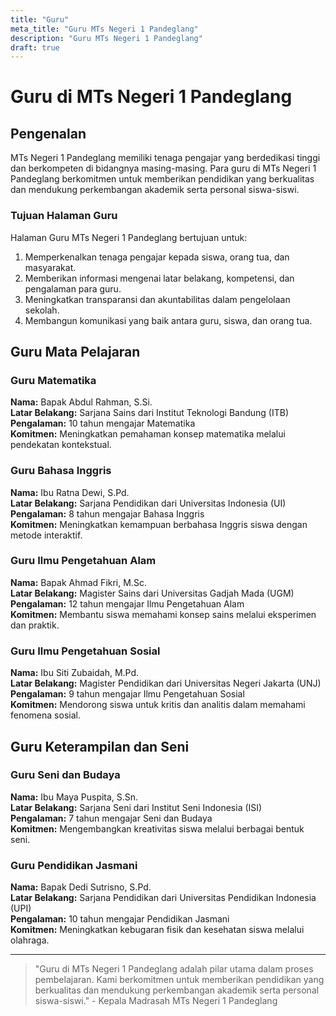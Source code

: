 ```yaml
---
title: "Guru"
meta_title: "Guru MTs Negeri 1 Pandeglang"
description: "Guru MTs Negeri 1 Pandeglang"
draft: true
---
```


# Guru di MTs Negeri 1 Pandeglang

## Pengenalan

MTs Negeri 1 Pandeglang memiliki tenaga pengajar yang berdedikasi tinggi dan berkompeten di bidangnya masing-masing. Para guru di MTs Negeri 1 Pandeglang berkomitmen untuk memberikan pendidikan yang berkualitas dan mendukung perkembangan akademik serta personal siswa-siswi.

### Tujuan Halaman Guru

Halaman Guru MTs Negeri 1 Pandeglang bertujuan untuk:
1. Memperkenalkan tenaga pengajar kepada siswa, orang tua, dan masyarakat.
2. Memberikan informasi mengenai latar belakang, kompetensi, dan pengalaman para guru.
3. Meningkatkan transparansi dan akuntabilitas dalam pengelolaan sekolah.
4. Membangun komunikasi yang baik antara guru, siswa, dan orang tua.

## Guru Mata Pelajaran

### Guru Matematika

**Nama:** Bapak Abdul Rahman, S.Si.  
**Latar Belakang:** Sarjana Sains dari Institut Teknologi Bandung (ITB)  
**Pengalaman:** 10 tahun mengajar Matematika  
**Komitmen:** Meningkatkan pemahaman konsep matematika melalui pendekatan kontekstual.

### Guru Bahasa Inggris

**Nama:** Ibu Ratna Dewi, S.Pd.  
**Latar Belakang:** Sarjana Pendidikan dari Universitas Indonesia (UI)  
**Pengalaman:** 8 tahun mengajar Bahasa Inggris  
**Komitmen:** Meningkatkan kemampuan berbahasa Inggris siswa dengan metode interaktif.

### Guru Ilmu Pengetahuan Alam

**Nama:** Bapak Ahmad Fikri, M.Sc.  
**Latar Belakang:** Magister Sains dari Universitas Gadjah Mada (UGM)  
**Pengalaman:** 12 tahun mengajar Ilmu Pengetahuan Alam  
**Komitmen:** Membantu siswa memahami konsep sains melalui eksperimen dan praktik.

### Guru Ilmu Pengetahuan Sosial

**Nama:** Ibu Siti Zubaidah, M.Pd.  
**Latar Belakang:** Magister Pendidikan dari Universitas Negeri Jakarta (UNJ)  
**Pengalaman:** 9 tahun mengajar Ilmu Pengetahuan Sosial  
**Komitmen:** Mendorong siswa untuk kritis dan analitis dalam memahami fenomena sosial.

## Guru Keterampilan dan Seni

### Guru Seni dan Budaya

**Nama:** Ibu Maya Puspita, S.Sn.  
**Latar Belakang:** Sarjana Seni dari Institut Seni Indonesia (ISI)  
**Pengalaman:** 7 tahun mengajar Seni dan Budaya  
**Komitmen:** Mengembangkan kreativitas siswa melalui berbagai bentuk seni.

### Guru Pendidikan Jasmani

**Nama:** Bapak Dedi Sutrisno, S.Pd.  
**Latar Belakang:** Sarjana Pendidikan dari Universitas Pendidikan Indonesia (UPI)  
**Pengalaman:** 10 tahun mengajar Pendidikan Jasmani  
**Komitmen:** Meningkatkan kebugaran fisik dan kesehatan siswa melalui olahraga.

---

> "Guru di MTs Negeri 1 Pandeglang adalah pilar utama dalam proses pembelajaran. Kami berkomitmen untuk memberikan pendidikan yang berkualitas dan mendukung perkembangan akademik serta personal siswa-siswi." - Kepala Madrasah MTs Negeri 1 Pandeglang